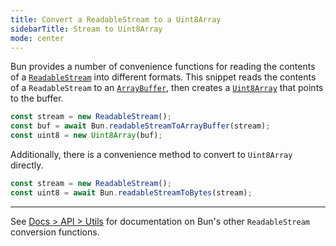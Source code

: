 ```yaml
---
title: Convert a ReadableStream to a Uint8Array
sidebarTitle: Stream to Uint8Array
mode: center
---
```


Bun provides a number of convenience functions for reading the contents of a [`ReadableStream`](https://developer.mozilla.org/en-US/docs/Web/API/ReadableStream) into different formats. This snippet reads the contents of a `ReadableStream` to an [`ArrayBuffer`](https://developer.mozilla.org/en-US/docs/Web/JavaScript/Reference/Global_Objects/ArrayBuffer), then creates a [`Uint8Array`](https://developer.mozilla.org/en-US/docs/Web/JavaScript/Reference/Global_Objects/Uint8Array) that points to the buffer.

```ts
const stream = new ReadableStream();
const buf = await Bun.readableStreamToArrayBuffer(stream);
const uint8 = new Uint8Array(buf);
```

Additionally, there is a convenience method to convert to `Uint8Array` directly.

```ts
const stream = new ReadableStream();
const uint8 = await Bun.readableStreamToBytes(stream);
```

---

See [Docs > API > Utils](https://bun.com/docs/api/utils#bun-readablestreamto) for documentation on Bun's other `ReadableStream` conversion functions.
